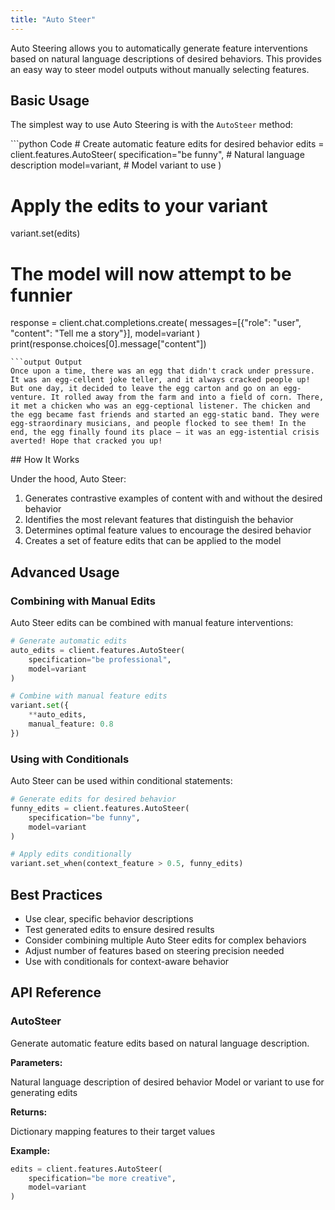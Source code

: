 ```yaml
---
title: "Auto Steer"
---
```


Auto Steering allows you to automatically generate feature interventions based on natural language descriptions of desired behaviors. This provides an easy way to steer model outputs without manually selecting features.

## Basic Usage

The simplest way to use Auto Steering is with the `AutoSteer` method:

<CodeGroup name="Basic Usage">
```python Code
# Create automatic feature edits for desired behavior
edits = client.features.AutoSteer(
    specification="be funny",  # Natural language description
    model=variant,  # Model variant to use
)

# Apply the edits to your variant
variant.set(edits)

# The model will now attempt to be funnier
response = client.chat.completions.create(
    messages=[{"role": "user", "content": "Tell me a story"}],
    model=variant
)
print(response.choices[0].message["content"])
```
```output Output
Once upon a time, there was an egg that didn't crack under pressure. It was an egg-cellent joke teller, and it always cracked people up! But one day, it decided to leave the egg carton and go on an egg-venture. It rolled away from the farm and into a field of corn. There, it met a chicken who was an egg-ceptional listener. The chicken and the egg became fast friends and started an egg-static band. They were egg-straordinary musicians, and people flocked to see them! In the end, the egg finally found its place – it was an egg-istential crisis averted! Hope that cracked you up!
```
</CodeGroup>
## How It Works

Under the hood, Auto Steer:

1. Generates contrastive examples of content with and without the desired behavior
2. Identifies the most relevant features that distinguish the behavior
3. Determines optimal feature values to encourage the desired behavior
4. Creates a set of feature edits that can be applied to the model

## Advanced Usage

### Combining with Manual Edits

Auto Steer edits can be combined with manual feature interventions:

```python
# Generate automatic edits
auto_edits = client.features.AutoSteer(
    specification="be professional",
    model=variant
)

# Combine with manual feature edits
variant.set({
    **auto_edits,
    manual_feature: 0.8
})
```

### Using with Conditionals

Auto Steer can be used within conditional statements:

```python
# Generate edits for desired behavior
funny_edits = client.features.AutoSteer(
    specification="be funny",
    model=variant
)

# Apply edits conditionally
variant.set_when(context_feature > 0.5, funny_edits)
```

## Best Practices

- Use clear, specific behavior descriptions
- Test generated edits to ensure desired results
- Consider combining multiple Auto Steer edits for complex behaviors
- Adjust number of features based on steering precision needed
- Use with conditionals for context-aware behavior

## API Reference

### AutoSteer

Generate automatic feature edits based on natural language description.

**Parameters:**

<ResponseField name="specification" type="str" required>
  Natural language description of desired behavior
</ResponseField>

<ResponseField name="model" type="Union[str, Variant]" required>
  Model or variant to use for generating edits
</ResponseField>

**Returns:**

<ResponseField name="edits" type="dict[Feature, float]">
  Dictionary mapping features to their target values
</ResponseField>

**Example:**

```python Auto Steer
edits = client.features.AutoSteer(
    specification="be more creative",
    model=variant
)
```
